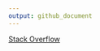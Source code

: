 ```yaml
---
output: github_document
---
```


[Stack Overflow](https://stackoverflow.com/questions/18343235/importing-two-functions-with-same-name-using-roxygen2)
